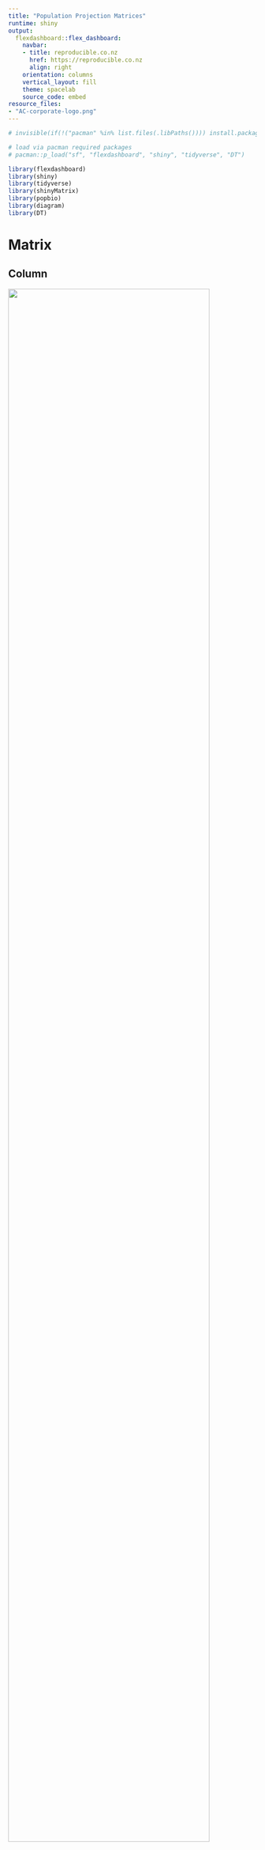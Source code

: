 ```yaml
---
title: "Population Projection Matrices"
runtime: shiny
output:
  flexdashboard::flex_dashboard:
    navbar:
    - title: reproducible.co.nz
      href: https://reproducible.co.nz
      align: right
    orientation: columns
    vertical_layout: fill
    theme: spacelab
    source_code: embed
resource_files:
- "AC-corporate-logo.png"
---
```

<style>

body {
  padding-top: 70px;
}


.navbar-brand {
font-family: "Candara";
  font-weight: bold;
  font-size: 24px;
}


</style>

```r
# invisible(if(!("pacman" %in% list.files(.libPaths()))) install.packages("pacman"))

# load via pacman required packages
# pacman::p_load("sf", "flexdashboard", "shiny", "tidyverse", "DT")

library(flexdashboard)
library(shiny)
library(tidyverse)
library(shinyMatrix)
library(popbio)
library(diagram)
library(DT)

```

Matrix
=====================================

Column {.sidebar data-width=250}
-------------------------------------

![](AC-corporate-logo.png){width=90%}
<br/>
<br/>

**Matrix input**
```r
numericInput("stages", label = "Number of ages / stages:",  "2")

```

<br/>

**Life history diagram: features**
```r
sliderInput("bubble.size", label = "Bubble size", min = 0, 
        max = 0.05, value = 0.05, ticks = FALSE)
```

<br/>

**Finite rate of growth**
*(lambda)*

```r
renderPrint({
  
  req(input$stages)
  req(input$matrix1)
  
  cat(round(lambda(input$matrix1), 4))
})
```
<br/>

**Time units required for population doubling**

*(only if population is growing)*

```r
renderPrint({
  
  req(input$stages)
  req(input$matrix1)
  
  my.lambda <- lambda(input$matrix1)
  
  if(my.lambda > 1) {
  cat(round(log(2, lambda(input$matrix1)), 2))
  } else {
  cat(NA)
  }
})
```
<br/>



```r
# Create placeholder for the download button
uiOutput("download_matrix_UI")

output$download_matrix_UI <- renderUI( {
  downloadButton("down_matrix_Btn", "Download matrix", style = "width:100%;")
})

output$down_matrix_Btn <- downloadHandler(
  filename = function() {'Name your matrix.csv'},
  content = function(file) {
    write.csv(input$matrix1, file, row.names = TRUE)
  }
)
```


<br/>

```r
# Create placeholder for the download button
plotInput <- reactive({
  options(warn = -1)
  
  req(input$stages)
  req(input$matrix1)
  req(input$bubble.size)
  
  my.matrix <- suppressMessages(input$matrix1)
  
  validate(need(dim(my.matrix)[1] == input$stages, "Updating..."))
  
  rownames(my.matrix) <- paste("stage", 1:input$stages)
  colnames(my.matrix) <- paste("stage", 1:input$stages)
  
  plotmat(my.matrix,
          input$stages,
          box.size = input$bubble.size,
          curve = 0.5)
  
})


uiOutput("download_diagram_UI")

output$download_diagram_UI <- renderUI({
  downloadButton("down_diagram_Btn", "Download diagram", style = "width:100%;")
})

output$down_diagram_Btn <- downloadHandler(
  filename = "Name this diagram.png",
  content = function(file) {
    png(file, width = 800, height = 700, units = "px")
    plotInput()
    dev.off()
  }
)
```



Column {data-width=460}
-------------------------------------

### Matrix of vital rates (survival and fecundity)

* Columns represent the stage the species transitions **from**
* Rows represent the stage the species transitions **to**

<br/>

```r

renderUI({
  
  req(input$stages)
  
    ir <- input$stages
    ic <- input$stages
    validate(
      need(isTruthy(ir),label = "Number of ages /stages is required"),
    )
    
    my.matrix <- matrix(data=0,
                               nrow=ir,
                               ncol=ic)
    colnames(my.matrix) <- paste("Stage", 1: input$stages)
    rownames(my.matrix) <- paste("Stage", 1: input$stages)
    
    matrixInput("matrix1",
                value = my.matrix,
                rows = list(
                  n=ir, names = TRUE,
                  editableNames = TRUE),
                cols = list (
                  n=ic, names = TRUE,
                  editableNames = TRUE),
                class = "numeric")
  })

```





Column {data-width=700}
-------------------------------------
### Life history diagram

```r



my.diagram <- reactive({
  
  options(warn=-1)

 req(input$stages)
 req(input$matrix1)
 req(input$bubble.size)


  
 my.matrix <- suppressMessages(input$matrix1)

 
validate(
  need(
    dim(my.matrix)[1]== input$stages, "Updating...")
)

 rownames(my.matrix) <- paste("stage", 1: input$stages)
 colnames(my.matrix) <- paste("stage", 1: input$stages)
 

 plotmat(my.matrix, input$stages,  box.size = input$bubble.size,  curve = 0.5)

 
 
 
})



renderPlot({
  
  my.diagram()
  
})






```

Population structure
=====================================

Column {.sidebar data-width=250}
-------------------------------------

**Stable age/stage structure**:  the expected stage/age structure if the vital rates are sustained over the long term.

<br/>

**Reproductive value**: the comparative reproductive value of an individual in each stage/age assuming the vital rates are sustained over the long term. The units are in juvenile equivalents (where a juvenile represents the earliest possible stage).



Column 
-------------------------------------

### Stable age structure

```r

renderPrint({
  
  req(input$stages)
  req(input$matrix1)
  
  sa <- stable.stage(input$matrix1) %>% round(3) * 100
  
  sa.df <- data.frame(stage = 1: input$stages , percentage = sa)
  
  print(sa.df, row.names = FALSE)
})
```

### Reproductive value

```r

renderPrint({
  
  req(input$matrix1)
  
  ra <- reproductive.value(input$matrix1) %>% round(3)
  
  ra.df <- data.frame(stage = 1: input$stages , reproductive.value = ra)
  
  print(ra.df, row.names = FALSE)
})
```


Diagnostics
=====================================




Column {.sidebar data-width=250}
-------------------------------------

**Elasticity** = results of a small
proportional perturbation

<br/>

**Sensitivity** = results of a small
incremental perturbation

<br/>

*Warning: Users of this dashboard should be familiar with the consequences of pre- and post breeding monitoring, and birth pulse vs birth flow dynamics on matrix structure. Failure to account for such differences will lead to misinterpretation.*



Column 
-------------------------------------




### Elasticity

```r

renderPrint({
  
  req(input$matrix1)
  
  elasticity(input$matrix1) %>% round(3)
})
```

### Sensitivity

```r

renderPrint({
  
  req(input$matrix1)
  
  sensitivity(input$matrix1) %>% round(3)
})
```



Population projections
=====================================

Column {.sidebar data-width=250}
-------------------------------------



**Edit starting seeds**
(for matrix projection)

```r
renderUI({
  
  req(input$stages)
  
  ir <- input$stages

  validate(
    need(isTruthy(ir),label = "Matrix is required"),
  )
  
  my.matrix <- matrix(data=0, nrow=ir)
  rownames(my.matrix) <- paste("Stage", 1: input$stages)
  
  matrixInput("vector",
              value = my.matrix,
              rows = list(
                n=ir, names = TRUE,
                editableNames = TRUE),
              cols = list(
                n=1, names = FALSE,
                editableNames = TRUE),
              class = "numeric")
})
```

<br/>

```r
sliderInput("show.years", HTML("<b>Maximum years to show</b>"),
    min = 0, max = 20, value = 20
  )
```



<br/>
<br/>

*Warning: the graph is showing a projection, what would happen if the vital rates were stable over time. Projections are useful for setting ball-park expectations when carrying capacity is not an issue, but should not be used for general forecasting.*

<br/>

```r
uiOutput("download_graph_UI")

output$download_graph_UI <- renderUI({
  downloadButton("down_graph_Btn", "Download graph", style = "width:100%;")
})

output$down_graph_Btn <- downloadHandler(
  filename = "Name this projection.png",
    content = function(file) {
      png(file=file, width = 900, height = 600)
      plot(my.plot())
      dev.off()
  }
)
```


Column 
-------------------------------------

```r
# make projection

my.plot <-   reactive({
  
  req(input$matrix1)
  req(input$vector)
  
  
  validate(
  need(ncol(input$matrix1) == length(input$vector), "Updating...")
)

  my.start <- input$vector %>% as.vector()
  my.proj <- pop.projection(input$matrix1, my.start)
  
  # projection
  p <- pop.projection(input$matrix1, my.start)
  
  # change data structure
  projection <- p$stage.vectors %>% as.data.frame()
  projection <- t(projection)
  colnames(projection) <- paste("Stage", 1:dim(projection)[2])
  projection <- projection %>% as.data.frame()
  projection$Year <- 0:(nrow(projection) - 1)
  projection <- projection %>% relocate(Year, .before = 1)
  
  # pivot longer
  projection.longer <- projection %>%
    pivot_longer(cols = colnames(projection)[2]:colnames(projection)[ncol(projection)],
                 names_to = "Stage",
                 values_to = "N")
  
  # filter based on input$show.years
  projection.longer <- projection.longer %>% filter(Year <= input$show.years)
  
  # remove "Stage" string from variable
  projection.longer$Stage <- str_replace_all(projection.longer$Stage , "Stage", "")
  projection.longer$Stage <- as.numeric(as.character(projection.longer$Stage)) %>% as.factor()

  # graph
  ggplot() +
    theme_bw() +
    geom_col(data = projection.longer,
              aes(x = Year, y = N, fill = Stage)) +
    xlab("\nYears since establishment") +
    ylab("Projected population\n")+
    theme(axis.text = element_text(size =14))+
    theme(axis.title = element_text(size =20))+
    theme(legend.text = element_text(size =14))+
    theme(legend.title = element_text(size =14))+
    scale_x_continuous(breaks = 0:max(projection.longer$Year))
  
})
  


#activate <- eventReactive(input$submit, {my.plot()})

renderPlot({
  
  my.plot()
  
}, height = 700)

```  



Videos
=====================================

Column {.sidebar data-width=250}
-------------------------------------

Video help can be found on the righthand side. 

If you are running this dashboard locally and not seeing anything try opening the dashboard in your browser (by clicking "Open in Browser" present in the top left of this screen).

Alternatively, click the links below: 

 * [Tour: Introduction](https://www.loom.com/share/4f0b50882e9c4e9988fc16bd97a9237c?sid=5df8d81b-905c-43a9-8c35-7c2b07e83d33)
 * [Tour: Matrix tab](https://www.loom.com/share/fbba17a736584bafbd2b9cd6cc2784e5?sid=f00ad79e-12ee-4612-bbc7-713743aaec0a)
 * [1: Intro to PPMs](https://www.loom.com/share/e64d7f6b7636407c80deffd305c9a22b?sid=49ef4cc5-8f71-4e6f-a2d5-57674ec95708)
 * [2: Analysing PPMs](https://www.loom.com/share/4bca6673af5e4f9e8f0ef6f832e1eef4?sid=9eb1f84e-5be6-4f36-98f5-01696b59035f)
 * [3: Birthing](https://www.loom.com/share/24d60f0e5be148cb9713158b954b501b?sid=02e1c797-cc8c-4b1d-8ede-2e08cbc5559c)
 * [4: Finding data](https://www.loom.com/share/c911e57fdcf64c8a8a340ea5e56bdf5e?sid=5e495545-dc44-4eaf-ba7c-983f4299ce27)

Column {.tabset .tabset-fade}
-------------------------------------

### Tour: Introduction

<div style="position: relative; padding-bottom: 56.25%; height: 0;"><iframe src="https://www.loom.com/embed/4f0b50882e9c4e9988fc16bd97a9237c?sid=5ce6847b-61cc-4f9c-89ad-e9cbe3c42cd5" frameborder="0" webkitallowfullscreen mozallowfullscreen allowfullscreen style="position: absolute; top: 0; left: 0; width: 75%; height: 75%;"></iframe></div>


### Tour: Matrix tab

<div style="position: relative; padding-bottom: 56.25%; height: 0;"><iframe src="https://www.loom.com/embed/fbba17a736584bafbd2b9cd6cc2784e5?sid=eafcd485-96ed-41e0-9f7e-cca495948f09" frameborder="0" webkitallowfullscreen mozallowfullscreen allowfullscreen style="position: absolute; top: 0; left: 0; width: 75%; height: 75%;"></iframe></div>

### 1:Intro to PPMs

<div style="position: relative; padding-bottom: 56.25%; height: 0;"><iframe src="https://www.loom.com/embed/e64d7f6b7636407c80deffd305c9a22b?sid=e5a4cd13-6a0b-4aa5-929f-e25b2e529144" frameborder="0" webkitallowfullscreen mozallowfullscreen allowfullscreen style="position: absolute; top: 0; left: 0; width: 75%; height: 75%;"></iframe></div>


### 2: Analysing PPMs

<div style="position: relative; padding-bottom: 56.25%; height: 0;"><iframe src="https://www.loom.com/embed/4bca6673af5e4f9e8f0ef6f832e1eef4?sid=ca629469-2205-48b7-b83d-30c54b2c08c4" frameborder="0" webkitallowfullscreen mozallowfullscreen allowfullscreen style="position: absolute; top: 0; left: 0; width: 75%; height: 75%;"></iframe></div>

### 3: Birthing

<div style="position: relative; padding-bottom: 56.25%; height: 0;"><iframe src="https://www.loom.com/embed/24d60f0e5be148cb9713158b954b501b?sid=6c1192c9-4301-4304-b870-ebed33c9bc8d" frameborder="0" webkitallowfullscreen mozallowfullscreen allowfullscreen style="position: absolute; top: 0; left: 0; width: 75%; height: 75%;"></iframe></div>

### 4: Finding data

<div style="position: relative; padding-bottom: 56.25%; height: 0;"><iframe src="https://www.loom.com/embed/c911e57fdcf64c8a8a340ea5e56bdf5e?sid=cc9f3ff9-14ac-4484-b757-0811bea19acb" frameborder="0" webkitallowfullscreen mozallowfullscreen allowfullscreen style="position: absolute; top: 0; left: 0; width: 75%; height: 75%;"></iframe></div>



Reference 
=====================================

Column {.sidebar data-width=250}
-------------------------------------

**Viewing**

Click *Open in Browser* on top lefthand side to view (if not already visible).

<br/>

**Acknowledgements**

The code for this dashboard was written by Nathan Whitmore, and is freely available for reuse and modification via an [MIT license](https://choosealicense.com/licenses/mit/). The source code can be found under the under the '</> Source Code' tab or via [GitHub](https://github.com/NathanWhitmore/population_projection_matrices). 

Dashboard creation was funded by Auckland Council. Special thanks go to Sabine Melzer for instigating this project.


Column {.tabset .tabset-fade}
-------------------------------------

```r
tags$iframe(style="height:1000px; width:100%; scrolling=yes",
src="Kendall et al 2019.pdf")
```


